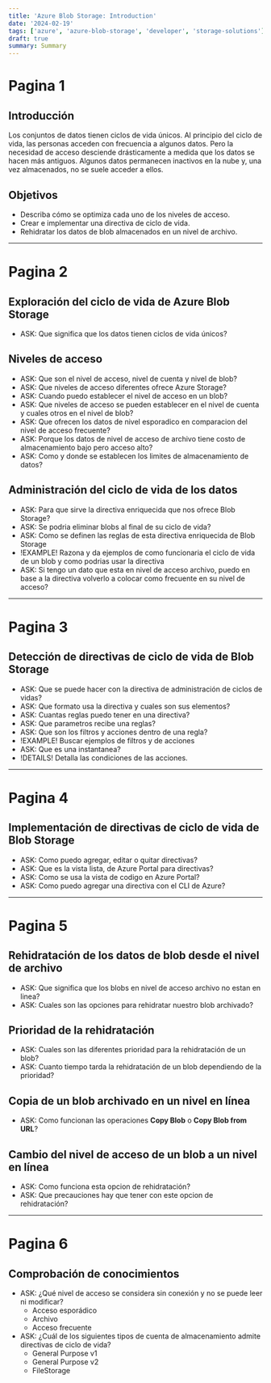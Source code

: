 ```yaml
---
title: 'Azure Blob Storage: Introduction'
date: '2024-02-19'
tags: ['azure', 'azure-blob-storage', 'developer', 'storage-solutions']
draft: true
summary: Summary
---
```


# Pagina 1

## Introducción

Los conjuntos de datos tienen ciclos de vida únicos. Al principio del ciclo de vida, las personas acceden con frecuencia a algunos datos. Pero la necesidad de acceso desciende drásticamente a medida que los datos se hacen más antiguos. Algunos datos permanecen inactivos en la nube y, una vez almacenados, no se suele acceder a ellos.

## Objetivos

- Describa cómo se optimiza cada uno de los niveles de acceso.
- Crear e implementar una directiva de ciclo de vida.
- Rehidratar los datos de blob almacenados en un nivel de archivo.

---

# Pagina 2

## Exploración del ciclo de vida de Azure Blob Storage

- ASK: Que significa que los datos tienen ciclos de vida únicos?

## Niveles de acceso

- ASK: Que son el nivel de acceso, nivel de cuenta y nivel de blob?
- ASK: Que niveles de acceso diferentes ofrece Azure Storage?
- ASK: Cuando puedo establecer el nivel de acceso en un blob?
- ASK: Que niveles de acceso se pueden establecer en el nivel de cuenta y cuales otros en el nivel de blob?
- ASK: Que ofrecen los datos de nivel esporadico en comparacion del nivel de acceso frecuente?
- ASK: Porque los datos de nivel de acceso de archivo tiene costo de almacenamiento bajo pero acceso alto?
- ASK: Como y donde se establecen los limites de almacenamiento de datos?

## Administración del ciclo de vida de los datos

- ASK: Para que sirve la directiva enriquecida que nos ofrece Blob Storage?
- ASK: Se podria eliminar blobs al final de su ciclo de vida?
- ASK: Como se definen las reglas de esta directiva enriquecida de Blob Storage
- !EXAMPLE! Razona y da ejemplos de como funcionaria el ciclo de vida de un blob y como podrias usar la directiva
- ASK: Si tengo un dato que esta en nivel de acceso archivo, puedo en base a la directiva volverlo a colocar como frecuente en su nivel de acceso?

---

# Pagina 3

## Detección de directivas de ciclo de vida de Blob Storage

- ASK: Que se puede hacer con la directiva de administración de ciclos de vidas?
- ASK: Que formato usa la directiva y cuales son sus elementos?
- ASK: Cuantas reglas puedo tener en una directiva?
- ASK: Que parametros recibe una reglas?
- ASK: Que son los filtros y acciones dentro de una regla?
- !EXAMPLE! Buscar ejemplos de filtros y de acciones
- ASK: Que es una instantanea?
- !DETAILS! Detalla las condiciones de las acciones.

---

# Pagina 4

## Implementación de directivas de ciclo de vida de Blob Storage

- ASK: Como puedo agregar, editar o quitar directivas?
- ASK: Que es la vista lista, de Azure Portal para directivas?
- ASK: Como se usa la vista de codigo en Azure Portal?
- ASK: Como puedo agregar una directiva con el CLI de Azure?

---

# Pagina 5

## Rehidratación de los datos de blob desde el nivel de archivo

- ASK: Que significa que los blobs en nivel de acceso archivo no estan en linea?
- ASK: Cuales son las opciones para rehidratar nuestro blob archivado?

## Prioridad de la rehidratación

- ASK: Cuales son las diferentes prioridad para la rehidratación de un blob?
- ASK: Cuanto tiempo tarda la rehidratación de un blob dependiendo de la prioridad?

## Copia de un blob archivado en un nivel en línea

- ASK: Como funcionan las operaciones **Copy Blob** o **Copy Blob from URL**?

## Cambio del nivel de acceso de un blob a un nivel en línea

- ASK: Como funciona esta opcion de rehidratación?
- ASK: Que precauciones hay que tener con este opcion de rehidratación?

---

# Pagina 6

## Comprobación de conocimientos

- ASK: ¿Qué nivel de acceso se considera sin conexión y no se puede leer ni modificar? 
    - Acceso esporádico
    - Archivo
    - Acceso frecuente
- ASK: ¿Cuál de los siguientes tipos de cuenta de almacenamiento admite directivas de ciclo de vida? 
    - General Purpose v1
    - General Purpose v2
    - FileStorage